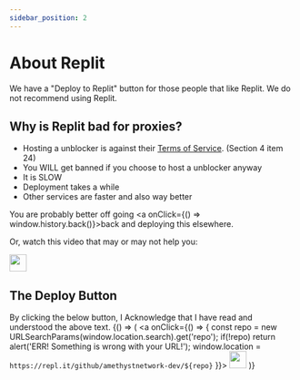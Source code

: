 ```yaml
---
sidebar_position: 2
---
```



# About Replit

We have a "Deploy to Replit" button for those people that like Replit. We do not recommend using Replit.

## Why is Replit bad for proxies?

- Hosting a unblocker is against their [Terms of Service](https://replit.com/site/terms). (Section 4 item 24)
- You WILL get banned if you choose to host a unblocker anyway
- It is SLOW
- Deployment takes a while
- Other services are faster and also way better

You are probably better off going <a onClick={() => window.history.back()}>back</a> and deploying this elsewhere.

Or, watch this video that may or may not help you:

<a href="https://www.youtube-nocookie.com/embed/H8ZH_mkfPUY?mute=1&autoplay=1">
  <img height="30px" src="https://img.shields.io/badge/RICKROLL-A6A9AA?style=for-the-badge&logoColor=white"></img>
</a>

## The Deploy Button

By clicking the below button, I Acknowledge that I have read and understood the above text.
<BrowserOnly>{() => (
  <a onClick={() => {
    const repo = new URLSearchParams(window.location.search).get('repo');
    if(!repo) return alert('ERR! Something is wrong with your URL!');
    window.location = `https://repl.it/github/amethystnetwork-dev/${repo}`
  }}>
    <img height="30px" src="https://amethystnetwork-dev.github.io/assets/replit.svg" />
  </a>
)}</BrowserOnly>